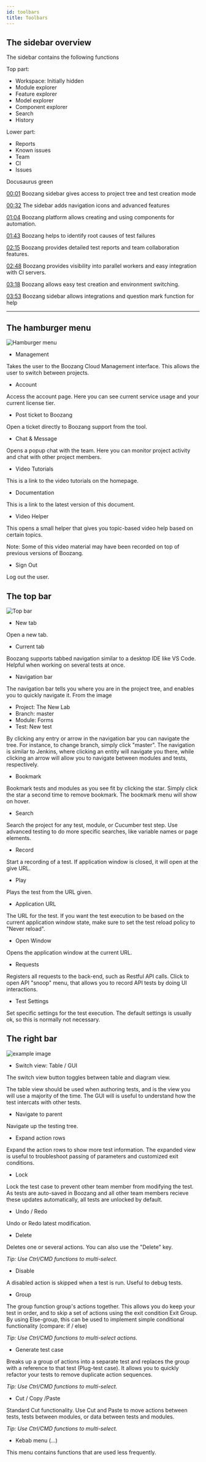 ```yaml
---
id: toolbars
title: Toolbars
---
```


## The sidebar overview

The sidebar contains the following functions

Top part: 

- Workspace: Initially hidden
- Module explorer
- Feature explorer
- Model explorer
- Component explorer
- Search
- History

Lower part:
- Reports
- Known issues
- Team
- CI
- Issues



<YouTubeEmbed embedId="g5iA8aJu0zE">Docusaurus green</YouTubeEmbed>

[00:01](https://www.youtube.com/watch?v=g5iA8aJu0zE&t=1) Boozang sidebar gives access to project tree and test creation mode

[00:32](https://www.youtube.com/watch?v=g5iA8aJu0zE&t=32) The sidebar adds navigation icons and advanced features

[01:04](https://www.youtube.com/watch?v=g5iA8aJu0zE&t=64) Boozang platform allows creating and using components for automation.

[01:43](https://www.youtube.com/watch?v=g5iA8aJu0zE&t=103) Boozang helps to identify root causes of test failures

[02:15](https://www.youtube.com/watch?v=g5iA8aJu0zE&t=135) Boozang provides detailed test reports and team collaboration features.

[02:48](https://www.youtube.com/watch?v=g5iA8aJu0zE&t=168) Boozang provides visibility into parallel workers and easy integration with CI servers.

[03:18](https://www.youtube.com/watch?v=g5iA8aJu0zE&t=198) Boozang allows easy test creation and environment switching.

[03:53](https://www.youtube.com/watch?v=g5iA8aJu0zE&t=233) Boozang sidebar allows integrations and question mark function for help

-----------------


## The hamburger menu

![Hamburger menu](../images/hamburger.png "Hamburger menu")

- Management

Takes the user to the Boozang Cloud Management interface. This allows the user to switch between projects. 

- Account

Access the account page. Here you can see current service usage and your current license tier. 

- Post ticket to Boozang

Open a ticket directly to Boozang support from the tool.

- Chat & Message

Opens a popup chat with the team. Here you can monitor project activity and chat with other project members. 

- Video Tutorials

This is a link to the video tutorials on the homepage. 

- Documentation

This is a link to the latest version of this document. 

- Video Helper

This opens a small helper that gives you topic-based video help based on certain topics. 

Note: Some of this video material may have been recorded on top of previous versions of Boozang. 

- Sign Out

Log out the user. 

## The top bar

![Top bar](../images/topbar.png "Top bar")

- New tab

Open a new tab. 

- Current tab

Boozang supports tabbed navigation similar to a desktop IDE like VS Code. Helpful when working on several tests at once. 

- Navigation bar

The navigation bar tells you where you are in the project tree, and enables you to quickly navigate it. From the image

- Project: The New Lab
- Branch: master
- Module: Forms
- Test: New test

By clicking any entry or arrow in the navigation bar you can navigate the tree. For instance, to change branch, simply click "master". The navigation is similar to Jenkins, where clicking an entity will navigate you there, while clicking an arrow will allow you to navigate between modules and tests, respectively. 

- Bookmark 

Bookmark tests and modules as you see fit by clicking the star. Simply click the star a second time to remove bookmark. The bookmark menu will show on hover. 

- Search

Search the project for any test, module, or Cucumber test step. Use advanced testing to do more specific searches, like variable names or page elements. 

- Record

Start a recording of a test. If application window is closed, it will open at the give URL.

- Play

Plays the test from the URL given.

- Application URL

The URL for the test. If you want the test execution to be based on the current application window state, make sure to set the test reload policy to "Never reload". 

- Open Window

Opens the application window at the current URL.

- Requests

Registers all requests to the back-end, such as Restful API calls. Click to open API "snoop" menu, that allows you to record API tests by doing UI interactions. 

- Test Settings

Set specific settings for the test execution. The default settings is usually ok, so this is normally not necessary. 

## The right bar


![example image](../images/toolbar.png "Tool bar")

- Switch view: Table / GUI

The switch view button toggles between table and diagram view.

The table view should be used when authoring tests, and is the view you will use a majority of the time. The GUI will is useful to understand how the test intercats with other tests. 

- Navigate to parent

Navigate up the testing tree. 

- Expand action rows

Expand the action rows to show more test information. The expanded view is useful to troubleshoot passing of parameters and customized exit conditions. 

- Lock

Lock the test case to prevent other team member from modifying the test. As tests are auto-saved in Boozang and all other team members recieve these updates automatically, all tests are unlocked by default. 

- Undo / Redo

Undo or Redo latest modification. 

- Delete

Deletes one or several actions.  You can also use the "Delete" key. 

*Tip: Use Ctrl/CMD functions to multi-select.*

- Disable

A disabled action is skipped when a test is run. Useful to debug tests. 

- Group

The group function group's actions together. This allows you do keep your test in order, and to skip a set of actions using the exit condition Exit Group. By using Else-group, this can be used to implement simple conditional functionality (compare: if / else)

*Tip: Use Ctrl/CMD functions to multi-select actions.*

- Generate test case

Breaks up a group of actions into a separate test and replaces the group with a reference to that test (Plug-test case). It allows you to quickly refactor your tests to remove duplicate action sequences.

*Tip: Use Ctrl/CMD functions to multi-select.*

- Cut / Copy /Paste

Standard Cut functionality. Use Cut and Paste to move actions between tests, tests between modules, or data between tests and modules.

*Tip: Use Ctrl/CMD functions to multi-select.*

- Kebab menu (...)

This menu contains functions that are used less frequently.